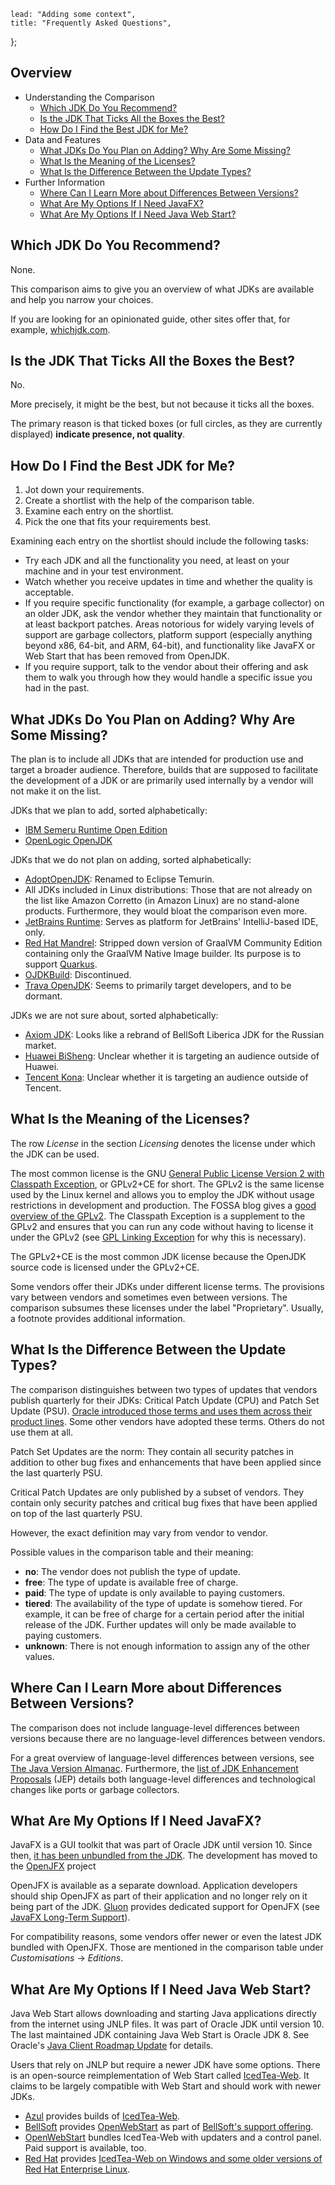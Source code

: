 
	lead: "Adding some context",
	title: "Frequently Asked Questions",
};

## Overview

- Understanding the Comparison
    - [Which JDK Do You Recommend?](#which-jdk-do-you-recommend)
    - [Is the JDK That Ticks All the Boxes the Best?](#is-the-jdk-that-ticks-all-the-boxes-the-best)
    - [How Do I Find the Best JDK for Me?](#how-do-i-find-the-best-jdk-for-me)
- Data and Features
    - [What JDKs Do You Plan on Adding? Why Are Some Missing?](#what-jdks-do-you-plan-on-adding-why-are-some-missing)
    - [What Is the Meaning of the Licenses?](#what-is-the-meaning-of-the-licenses)
    - [What Is the Difference Between the Update Types?](#what-is-the-difference-between-the-update-types)
- Further Information
    - [Where Can I Learn More about Differences Between Versions?](#where-can-i-learn-more-about-differences-between-versions)
    - [What Are My Options If I Need JavaFX?](#what-are-my-options-if-i-need-javafx)
    - [What Are My Options If I Need Java Web Start?](#what-are-my-options-if-i-need-java-web-start)

## Which JDK Do You Recommend?

None.

This comparison aims to give you an overview of what JDKs are available and help you narrow your choices.

If you are looking for an opinionated guide, other sites offer that, for example, [whichjdk.com](https://whichjdk.com/).

## Is the JDK That Ticks All the Boxes the Best?

No.

More precisely, it might be the best, but not because it ticks all the boxes.

The primary reason is that ticked boxes (or full circles, as they are currently displayed) **indicate presence, not quality**.

## How Do I Find the Best JDK for Me?

1. Jot down your requirements.
2. Create a shortlist with the help of the comparison table.
3. Examine each entry on the shortlist.
4. Pick the one that fits your requirements best.

Examining each entry on the shortlist should include the following tasks:

- Try each JDK and all the functionality you need, at least on your machine and in your test environment.
- Watch whether you receive updates in time and whether the quality is acceptable.
- If you require specific functionality (for example, a garbage collector) on an older JDK, ask the vendor whether they maintain that functionality or at least backport patches. Areas notorious for widely varying levels of support are garbage collectors, platform support (especially anything beyond x86, 64-bit, and ARM, 64-bit), and functionality like JavaFX or Web Start that has been removed from OpenJDK.
- If you require support, talk to the vendor about their offering and ask them to walk you through how they would handle a specific issue you had in the past.

## What JDKs Do You Plan on Adding? Why Are Some Missing?

The plan is to include all JDKs that are intended for production use and target a broader audience. Therefore, builds that are supposed to facilitate the development of a JDK or are primarily used internally by a vendor will not make it on the list.

JDKs that we plan to add, sorted alphabetically:

- [IBM Semeru Runtime Open Edition](https://developer.ibm.com/languages/java/semeru-runtimes/)
- [OpenLogic OpenJDK](https://www.openlogic.com/openjdk-downloads)

JDKs that we do not plan on adding, sorted alphabetically:

- [AdoptOpenJDK](https://adoptopenjdk.net/): Renamed to Eclipse Temurin.
- All JDKs included in Linux distributions: Those that are not already on the list like Amazon Corretto (in Amazon Linux) are no stand-alone products. Furthermore, they would bloat the comparison even more.
- [JetBrains Runtime](https://github.com/JetBrains/JetBrainsRuntime): Serves as platform for JetBrains' IntelliJ-based IDE, only.
- [Red Hat Mandrel](https://github.com/graalvm/mandrel): Stripped down version of GraalVM Community Edition containing only the GraalVM Native Image builder. Its purpose is to support [Quarkus](https://quarkus.io/).
- [OJDKBuild](https://github.com/ojdkbuild/ojdkbuild): Discontinued.
- [Trava OpenJDK](https://github.com/TravaOpenJDK): Seems to primarily target developers, and to be dormant.

JDKs we are not sure about, sorted alphabetically:

- [Axiom JDK](https://axiomjdk.ru/): Looks like a rebrand of BellSoft Liberica JDK for the Russian market.
- [Huawei BiSheng](https://www.openeuler.org/en/other/projects/bishengjdk/): Unclear whether it is targeting an audience outside of Huawei.
- [Tencent Kona](https://github.com/Tencent/): Unclear whether it is targeting an audience outside of Tencent.

## What Is the Meaning of the Licenses?

The row _License_ in the section _Licensing_ denotes the license under which the JDK can be used.

The most common license is the GNU [General Public License Version 2 with Classpath Exception](https://openjdk.org/legal/gplv2+ce.html), or GPLv2+CE for short. The GPLv2 is the same license used by the Linux kernel and allows you to employ the JDK without usage restrictions in development and production. The FOSSA blog gives a [good overview of the GPLv2](https://fossa.com/blog/open-source-software-licenses-101-gpl-v2/). The Classpath Exception is a supplement to the GPLv2 and ensures that you can run any code without having to license it under the GPLv2 (see [GPL Linking Exception](https://en.wikipedia.org/wiki/GPL_linking_exception) for why this is necessary).

The GPLv2+CE is the most common JDK license because the OpenJDK source code is licensed under the GPLv2+CE.

Some vendors offer their JDKs under different license terms. The provisions vary between vendors and sometimes even between versions. The comparison subsumes these licenses under the label "Proprietary". Usually, a footnote provides additional information.

## What Is the Difference Between the Update Types?

The comparison distinguishes between two types of updates that vendors publish quarterly for their JDKs: Critical Patch Update (CPU) and
Patch Set Update (PSU). [Oracle introduced those terms and uses them across their product lines](https://support.oracle.com/knowledge/Enterprise%20Management/1430923_1.html). Some other vendors have adopted these terms. Others do not use them at all.

Patch Set Updates are the norm: They contain all security patches in addition to other bug fixes and enhancements that have been applied since the last quarterly PSU.

Critical Patch Updates are only published by a subset of vendors. They contain only security patches and critical bug fixes that have been applied on top of the last quarterly PSU.

However, the exact definition may vary from vendor to vendor.

Possible values in the comparison table and their meaning:

- **no**: The vendor does not publish the type of update.
- **free**: The type of update is available free of charge.
- **paid**: The type of update is only available to paying customers.
- **tiered**: The availability of the type of update is somehow tiered. For example, it can be free of charge for a certain period after the initial release of the JDK. Further updates will only be made available to paying customers.
- **unknown**: There is not enough information to assign any of the other values.

## Where Can I Learn More about Differences Between Versions?

The comparison does not include language-level differences between versions because there are no language-level differences between vendors.

For a great overview of language-level differences between versions, see [The Java Version Almanac](https://javaalmanac.io/). Furthermore, the [list of JDK Enhancement Proposals](https://openjdk.org/jeps/0) (JEP) details both language-level differences and technological changes like ports or garbage collectors.

## What Are My Options If I Need JavaFX?

JavaFX is a GUI toolkit that was part of Oracle JDK until version 10. Since then, [it has been unbundled from the JDK](https://blogs.oracle.com/java/post/the-future-of-javafx-and-other-java-client-roadmap-updates). The development has moved to the [OpenJFX](https://openjfx.io/) project

OpenJFX is available as a separate download. Application developers should ship OpenJFX as part of their application and no longer rely on it being part of the JDK. [Gluon](https://gluonhq.com/) provides dedicated support for OpenJFX (see [JavaFX Long-Term Support](https://gluonhq.com/services/javafx-support/)).

For compatibility reasons, some vendors offer newer or even the latest JDK bundled with OpenJFX. Those are mentioned in the comparison table under _Customisations_ → _Editions_.

## What Are My Options If I Need Java Web Start?

Java Web Start allows downloading and starting Java applications directly from the internet using JNLP files. It was part of Oracle JDK until version 10. The last maintained JDK containing Java Web Start is Oracle JDK 8. See Oracle's [Java Client Roadmap Update](https://www.oracle.com/technetwork/java/javase/javaclientroadmapupdatev2020may-6548840.pdf) for details.

Users that rely on JNLP but require a newer JDK have some options. There is an open-source reimplementation of Web Start called [IcedTea-Web](https://github.com/AdoptOpenJDK/IcedTea-Web). It claims to be largely compatible with Web Start and should work with newer JDKs.

- [Azul](https://azul.com/) provides builds of [IcedTea-Web](https://www.azul.com/products/components/icedtea-web/).
- [BellSoft](https://bell-sw.com/) provides [OpenWebStart](https://openwebstart.com/) as part of [BellSoft's support offering](https://bell-sw.com/support/).
- [OpenWebStart](https://openwebstart.com/) bundles IcedTea-Web with updaters and a control panel. Paid support is available, too.
- [Red Hat](https://redhat.com/) provides [IcedTea-Web on Windows and some older versions of Red Hat Enterprise Linux](https://access.redhat.com/solutions/5087601).


